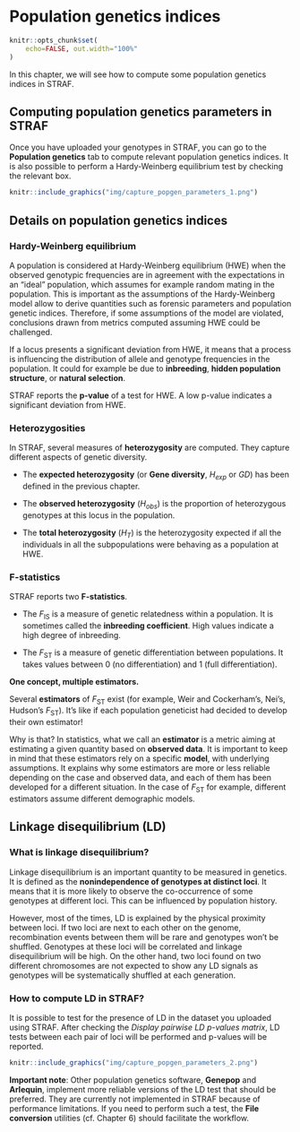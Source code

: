 # Population genetics indices {#popgen-indices}

```r
knitr::opts_chunk$set(
    echo=FALSE, out.width="100%"
)
```

In this chapter, we will see how to compute some population genetics indices in STRAF.

## Computing population genetics parameters in STRAF

Once you have uploaded your genotypes in STRAF, you can go to the __Population genetics__
tab to compute relevant population genetics indices. It is also possible to perform
a Hardy-Weinberg equilibrium test by checking the relevant box.

:::{.capture}
```r
knitr::include_graphics("img/capture_popgen_parameters_1.png")
```
:::

## Details on population genetics indices

### Hardy-Weinberg equilibrium

A population is considered at Hardy-Weinberg equilibrium (HWE) when the observed
genotypic frequencies are in agreement with the expectations in an "ideal" population,
which assumes for example random mating in the population. 
This is important as the assumptions of the Hardy-Weinberg model
allow to derive quantities such as forensic parameters and population genetic indices.
Therefore, if some assumptions of the model are violated, conclusions drawn from
metrics computed assuming HWE could be challenged.

If a locus presents a significant deviation from HWE, it means that a process
is influencing the distribution of allele and genotype frequencies in the population.
It could for example be due to __inbreeding__, __hidden population structure__,
or __natural selection__.

STRAF reports the __p-value__ of a test for HWE. A low p-value indicates a significant
deviation from HWE.

### Heterozygosities

In STRAF, several measures of __heterozygosity__ are computed. They capture
different aspects of genetic diversity.

* The __expected heterozygosity__ (or __Gene diversity__, $H_{exp}$ or $GD$) has been defined in the previous chapter.

* The __observed heterozygosity__ ($H_{obs}$) is the proportion of heterozygous genotypes at this locus in the population.

* The __total heterozygosity__ ($H_T$) is the heterozygosity expected if all the
individuals in all the subpopulations were behaving as a population at HWE.

### F-statistics

STRAF reports two __F-statistics__. 

* The $F_{\textrm{IS}}$ is a measure of genetic relatedness within a population.
It is sometimes called the __inbreeding coefficient__. High values indicate
a high degree of inbreeding.

* The $F_{\textrm{ST}}$ is a measure of genetic differentiation between populations.
It takes values between 0 (no differentiation) and 1 (full differentiation).


::: {.interpretation data-latex=""}
__One concept, multiple estimators.__

Several __estimators__ of $F_{\textrm{ST}}$ exist (for example, Weir and Cockerham's, Nei's, 
Hudson's $F_{\textrm{ST}}$). It's like if each population geneticist had decided 
to develop their own estimator! 

Why is that? In statistics, what we call an __estimator__ is a metric aiming at estimating
a given quantity based on __observed data__. It is important to keep in mind that 
these estimators rely on a specific __model__, with underlying assumptions. 
It explains why some estimators are more or less reliable depending on the case 
and observed data, and each of them has been developed for a different situation.
In the case of $F_{\textrm{ST}}$ for example, different estimators assume 
different demographic models.
:::

## Linkage disequilibrium (LD)

### What is linkage disequilibrium?

Linkage disequilibrium is an important quantity to be measured in genetics. 
It is defined as the __nonindependence of genotypes at distinct loci__.
It means that it is more likely to observe the co-occurrence of some genotypes
at different loci. This can be influenced by population history.

However, most of the times, LD is explained by the physical proximity between loci. If
two loci are next to each other on the genome, recombination events between them
will be rare and genotypes won't be shuffled. Genotypes at these loci will be correlated
and linkage disequilibrium will be high. On the other hand, two loci found on two different
chromosomes are not expected to show any LD signals as genotypes will be systematically 
shuffled at each generation.


### How to compute LD in STRAF?

It is possible to test for the presence of LD in the dataset you uploaded using
STRAF. After checking the _Display pairwise LD p-values matrix_, LD tests between
each pair of loci will be performed and p-values will be reported.

:::{.capture}
```r
knitr::include_graphics("img/capture_popgen_parameters_2.png")
```
:::

__Important note__: Other population genetics software, 
__Genepop__ and __Arlequin__, implement more reliable
versions of the LD test that should be preferred. They are currently not implemented
in STRAF because of performance limitations. If you need to perform such a test, the
__File conversion__ utilities (cf. Chapter 6) should facilitate the workflow.
